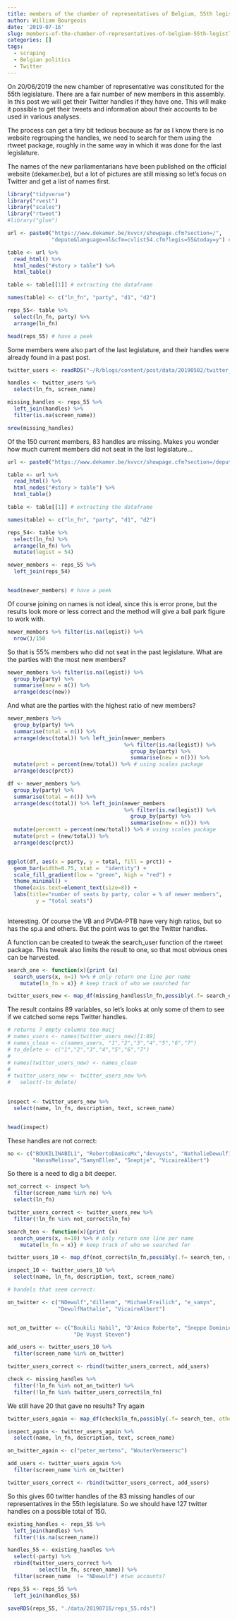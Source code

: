 ```yaml
---
title: members of the chamber of representatives of Belgium, 55th legistlature
author: William Bourgeois
date: '2019-07-16'
slug: members-of-the-chamber-of-representatives-of-belgium-55th-legistlature
categories: []
tags:
  - scraping
  - Belgian politics
  - Twitter
---
```


On 20/06/2019 the new chamber of representative was constituted for the 55th legislature. There are a fair number of new members in this assembly. In this post we will get their Twitter handles if they have one. This will make it possible to get their tweets and information about their accounts to be used in various analyses. 

The process can get a tiny bit tedious because as far as I know there is no website regrouping the handles, we need to search for them using the rtweet package, roughly in the same way in which it was done for the last legislature. 

The names of the new parliamentarians have been published on the official website (dekamer.be), but a lot of pictures are still missing so let's focus on Twitter and get a list of names first.


```r
library("tidyverse")
library("rvest")
library("scales")
library("rtweet")
#library("glue")

```



```r

url <- paste0("https://www.dekamer.be/kvvcr/showpage.cfm?section=/",
              "depute&language=nl&cfm=cvlist54.cfm?legis=55&today=y") # url to the current members

table <- url %>% 
  read_html() %>% 
  html_nodes("#story > table") %>% 
  html_table()

table <- table[[1]] # extracting the dataframe

names(table) <- c("ln_fn", "party", "d1", "d2")

reps_55<- table %>% 
  select(ln_fn, party) %>% 
  arrange(ln_fn)

head(reps_55) # have a peek

```


Some members were also part of the last legislature, and their handles were already found in a past post.


```r
twitter_users <- readRDS("~/R/blogs/content/post/data/20190502/twitter_users.rds") # the pre-exiting data

handles <- twitter_users %>% 
  select(ln_fn, screen_name)

missing_handles <- reps_55 %>% 
  left_join(handles) %>% 
  filter(is.na(screen_name))

```

```r
nrow(missing_handles)
```

Of the 150 current members, 83 handles are missing. Makes you wonder how much current members did not seat in the last legislature...

```r
url <- paste0("https://www.dekamer.be/kvvcr/showpage.cfm?section=/depute&language=nl&cfm=cvlist54.cfm?legis=54&today=n") # url to the members of 54

table <- url %>% 
  read_html() %>% 
  html_nodes("#story > table") %>% 
  html_table()

table <- table[[1]] # extracting the dataframe

names(table) <- c("ln_fn", "party", "d1", "d2")

reps_54<- table %>% 
  select(ln_fn) %>% 
  arrange(ln_fn) %>% 
  mutate(legist = 54)

newer_members <- reps_55 %>% 
  left_join(reps_54) 


head(newer_members) # have a peek

```

Of course joining on names is not ideal, since this is error prone, but the results look more or less correct and the method will give a ball park figure to work with.

```r
newer_members %>% filter(is.na(legist)) %>% 
  nrow()/150
```

So that is 55% members who did not seat in the past legislature. What are the parties with the most new members? 

```r

newer_members %>% filter(is.na(legist)) %>% 
  group_by(party) %>% 
  summarise(new = n()) %>% 
  arrange(desc(new))

```

And what are the parties with the highest ratio of new members?

```r
newer_members %>%  
  group_by(party) %>% 
  summarise(total = n()) %>% 
  arrange(desc(total)) %>% left_join(newer_members
                                     %>% filter(is.na(legist)) %>% 
                                       group_by(party) %>% 
                                       summarise(new = n())) %>% 
  mutate(prct = percent(new/total)) %>% # using scales package
  arrange(desc(prct))

```

```r

df <- newer_members %>%  
  group_by(party) %>% 
  summarise(total = n()) %>% 
  arrange(desc(total)) %>% left_join(newer_members
                                     %>% filter(is.na(legist)) %>% 
                                       group_by(party) %>% 
                                       summarise(new = n())) %>% 
  mutate(percentt = percent(new/total)) %>% # using scales package
  mutate(prct = (new/total)) %>%
  arrange(desc(prct)) 


ggplot(df, aes(x = party, y = total, fill = prct)) +
  geom_bar(width=0.75, stat =  "identity") +
  scale_fill_gradient(low = "green", high = "red") +
  theme_minimal() + 
  theme(axis.text=element_text(size=8)) + 
  labs(title="number of seats by party, color = % of newer members", 
         y = "total seats")
  

```


Interesting. Of course the VB and PVDA-PTB have very high ratios, but so has the sp.a and others. But the point was to get the Twitter handles. 

A function can be created to tweak the search_user function of the rtweet package. This tweak also limits the result to one, so that most obvious ones can be harvested. 

```r
search_one <- function(x){print (x)
  search_users(x, n=1) %>% # only return one line per name
    mutate(ln_fn = x)} # keep track of who we searched for
```



```r
twitter_users_new <- map_df(missing_handles$ln_fn,possibly(.f= search_one, otherwise = NULL))
```

The result contains 89 variables, so let's looks at only some of them to see if we catched some reps Twitter handles. 

```r
# returns 7 empty columns too mucj
# names_users <- names(twitter_users_new)[1:89]
# names_clean <- c(names_users, "1","2","3","4","5","6","7")
# to_delete <- c("1","2","3","4","5","6","7")
# 
# names(twitter_users_new) <- names_clean
# 
# twitter_users_new <- twitter_users_new %>% 
#   select(-to_delete)
  

inspect <- twitter_users_new %>% 
  select(name, ln_fn, description, text, screen_name)


head(inspect)
```

These handles are not correct:

```r
no <- c("BOUKILINABIL1", "RobertoDAmicoMx","devuysts", "NathalieDewulf1","mvandillen", "M_Freilich",
        "HanusMelissa","SamynEllen", "Sneptje", "VicaireAlbert")

```


So there is a need to dig a bit deeper.

```r

not_correct <- inspect %>% 
  filter(screen_name %in% no) %>% 
  select(ln_fn)

twitter_users_correct <- twitter_users_new %>% 
  filter(!ln_fn %in% not_correct$ln_fn)

search_ten <- function(x){print (x)
  search_users(x, n=10) %>% # only return one line per name
    mutate(ln_fn = x)} # keep track of who we searched for

twitter_users_10 <- map_df(not_correct$ln_fn,possibly(.f= search_ten, otherwise = NULL))

inspect_10 <- twitter_users_10 %>% 
  select(name, ln_fn, description, text, screen_name)


```

```r

# handels that seem correct:

on_twitter <- c("NDewulf","dillenm", "MichaelFreilich", "e_samyn", 
                "DewulfNathalie", "VicaireAlbert")


not_on_twitter <- c("Boukili Nabil", "D'Amico Roberto", "Sneppe Dominiek", 
                     "De Vuyst Steven")
```

```r
add_users <- twitter_users_10 %>% 
  filter(screen_name %in% on_twitter)

twitter_users_correct <- rbind(twitter_users_correct, add_users)
```

```r
check <- missing_handles %>% 
  filter(!ln_fn %in% not_on_twitter) %>% 
  filter(!ln_fn %in% twitter_users_correct$ln_fn)

```

We still have 20 that gave no results? Try again

```r

twitter_users_again <- map_df(check$ln_fn,possibly(.f= search_ten, otherwise = NULL))

```
```r
inspect_again <- twitter_users_again %>% 
  select(name, ln_fn, description, text, screen_name)

on_twitter_again <- c("peter_mertens", "WouterVermeersc")

add_users <- twitter_users_again %>% 
  filter(screen_name %in% on_twitter)

twitter_users_correct <- rbind(twitter_users_correct, add_users)
```

So this gives 60 twitter handles of the 83 missing handles of our representatives in the 55th legislature. So we should have 127 twitter handles on a possible total of 150.

```r
existing_handles <- reps_55 %>% 
  left_join(handles) %>% 
  filter(!is.na(screen_name))
```

```r
handles_55 <- existing_handles %>%
  select(-party) %>% 
  rbind(twitter_users_correct %>% 
          select(ln_fn, screen_name)) %>% 
  filter(screen_name  != "NDewulf") #two accounts?

reps_55 <- reps_55 %>% 
  left_join(handles_55)

saveRDS(reps_55, "./data/20190716/reps_55.rds")
```

